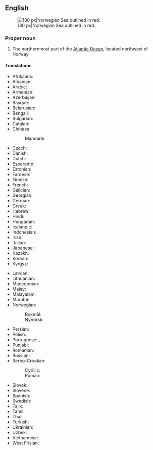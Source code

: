 ==English==
{{wikipedia}}
[[File:Europäisches Nordmeer mit Grenzen.png|thumb|right|180 px|Norwegian Sea outlined in red.]]

===Proper noun===
{{en-proper noun|head=[[Norwegian]] [[sea|Sea]]}}

# The northernmost part of the [[Atlantic Ocean]], located northwest of Norway.

====Translations====
{{trans-top|part of the Atlantic}}
* Afrikaans: {{t|af|Noorse See}}
* Albanian: {{t|sq|Deti Norvegjez}}
* Arabic: {{t|ar|بَحْر اَلنُّرْوِيج|m}}
* Armenian: {{t|hy|Նորվեգական ծով}}
* Azerbaijani: {{t|az|Norveç dənizi}}
* Basque: {{t|eu|Norvegiako itsasoa}}
* Belarusian: {{t|be|Нарвежскае мора|n}}
* Bengali: {{t|bn|নরওয়েজীয় সাগর}}
* Bulgarian: {{t|bg|Норвежко море|n}}
* Catalan: {{t|ca|mar de Noruega|m}}
* Chinese:
*: Mandarin: {{t|cmn|挪威海|tr=Nuówēi Hǎi}}
* Czech: {{t+|cs|Norské moře|n}}
* Danish: {{t|da|Norskehavet|n}}
* Dutch: {{t|nl|Noorse Zee|f}}
* Esperanto: {{t|eo|Norvega Maro}}
* Estonian: {{t|et|Norra meri}}
* Faroese: {{t|fo|Norskahavið|n}}
* Finnish: {{t|fi|Norjanmeri}}
* French: {{t|fr|mer de Norvège|f}}
* Galician: {{t|gl|Mar de Noruega|m}}
* Georgian: {{t|ka|ნორვეგიის ზღვა}}
* German: {{t+|de|Europäisches Nordmeer|n}}
* Greek: {{t|el|Νορβηγική Θάλασσα|f}}
* Hebrew: {{t|he|הים הנורווגי|m|tr=yám ha-norvégi}}
* Hindi: {{t|hi|नार्वेजियन सागर}}
* Hungarian: {{t+|hu|Norvég-tenger}}
* Icelandic: {{t|is|Noregshaf|n}}
* Indonesian: {{t|id|Laut Norwegia}}
* Irish: {{t|ga|Muir Ioruach|f|alt=an Mhuir Ioruach}}
* Italian: {{t|it|mare di Norvegia|f}}
* Japanese: {{t|ja|ノルウェー海|tr=Noruwē-kai}}
* Kazakh: {{t|kk|Норвег теңізі}}
* Korean: {{t|ko|노르웨이해}}
* Kyrgyz: {{t|ky|Норвег деңизи}}
{{trans-mid}}
* Latvian: {{t|lv|Norvēģu jūra|f}}
* Lithuanian: {{t|lt|Norvegijos jūra|f}}
* Macedonian: {{t|mk|Норвешко Море|n}}
* Malay: {{t|ms|Laut Norway}}
* Malayalam: {{t|ml|നോർവീജിയൻ കടൽ}}
* Marathi: {{t|mr|नॉर्वेजियन समुद्र}}
* Norwegian:
*: Bokmål: {{t|nb|Norskehavet|n}}
*: Nynorsk: {{t|nn|Norskehavet|n}}
* Persian: {{t|fa|دریای نروژ|tr=daryâ-ye norvež}}
* Polish: {{t+|pl|Morze Norweskie|n}}
* Portuguese: {{t|pt|Mar da Noruega|m}}, {{t|pt|Mar Norueguês|m}}
* Punjabi: {{t|pa|ਨਾਰਵੇਈ ਸਮੁੰਦਰ}}
* Romanian: {{t|ro|Marea Norvegiei|f}}
* Russian: {{t|ru|Норве́жское мо́ре|n}}
* Serbo-Croatian: 
*: Cyrillic: {{t|sh|Норвешко море|n}}
*: Roman: {{t|sh|Norveško more|n}}
* Slovak: {{t|sk|Nórske more|n}}
* Slovene: {{t|sl|Norveško morje|n}}
* Spanish: {{t|es|mar de Noruega|f}}
* Swedish: {{t|sv|Norska havet|n}}
* Tajik: {{t|tg|Баҳри Норвегия}}
* Tamil: {{t|ta|நோர்வீயக் கடல்}}
* Thai: {{t|th|ทะเลนอร์วีเจียน|tr=tá-lee nɔɔ-wee-jiian}}
* Turkish: {{t+|tr|Norveç Denizi}}
* Ukrainian: {{t|uk|Норвезьке море|n}}
* Uzbek: {{t|uz|Norvegiya denizi}}
* Vietnamese: {{t|vi|Biển Na Uy}}
* West Frisian: {{t|fy|Noarske See}}
{{trans-bottom}}

{{topics|en|Norway|Seas}}